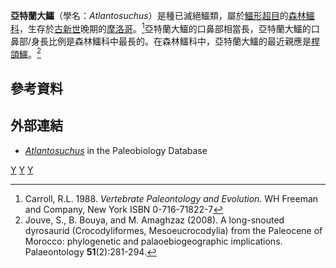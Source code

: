 {{Automatic taxobox
| taxon = Atlantosuchus
| authority = 
| fossil_range = [[古新世|古新世]]晚期
| subdivision_ranks = [[種|種]]
| subdivision =
*'''亞特蘭大鱷''' ''A. coupatezi'' ([[模式種|模式種]])<br /><small>Buffetaut and Wouters (1979)</small>
}}

'''亞特蘭大鱷'''（學名：''Atlantosuchus''）是種已滅絕鱷類，屬於[[鱷形超目|鱷形超目]]的[[森林鱷科|森林鱷科]]，生存於[[古新世|古新世]]晚期的[[摩洛哥|摩洛哥]]。<ref>Carroll, R.L. 1988. ''Vertebrate Paleontology and Evolution''. WH Freeman and Company, New York ISBN 0-716-71822-7</ref>亞特蘭大鱷的口鼻部相當長，亞特蘭大鱷的口鼻部/身長比例是森林鱷科中最長的。在森林鱷科中，亞特蘭大鱷的最近親應是[[桿頜鱷|桿頜鱷]]。<ref>Jouve, S., B. Bouya, and M. Amaghzaz (2008). A long-snouted dyrosaurid (Crocodyliformes, Mesoeucrocodylia) from the Paleocene of Morocco: phylogenetic and palaoebiogeographic implications. Palaeontology '''51'''(2):281-294.</ref>

==參考資料==
{{reflist}}

==外部連結==
*[http://paleodb.org/cgi-bin/bridge.pl?action=checkTaxonInfo&taxon_no=38371&is_real_user=1 ''Atlantosuchus'']{{Wayback|url=http://paleodb.org/cgi-bin/bridge.pl?action=checkTaxonInfo&taxon_no=38371&is_real_user=1 |date=20121012125813 }} in the Paleobiology Database
{{新鱷類|N.}}
{{Taxonbar|from=Q2193463}}

[[Category:古新世爬行動物|Y]]
[[Category:森林鱷科|Y]]
[[Category:古新世鱷形類|Y]]

{{Paleo-reptile-stub}}
{{Crocodilia-stub}}